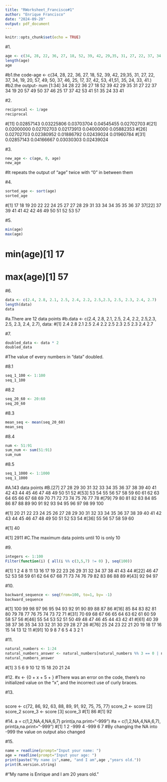 ```yaml
---
title: "RWorksheet_Francisco#1"
author: "Enrique Francisco"
date: "2024-09-20"
output: pdf_document
---
```


```r
knitr::opts_chunk$set(echo = TRUE)
```



#1.
```r
age <- c(34, 28, 22, 36, 27, 18, 52, 39, 42, 29,35, 31, 27, 22, 37, 34, 19, 20, 57, 49, 50, 37, 46, 25, 17, 37, 42, 53, 41,51, 35, 24, 33, 41.)
length(age)
age
```
#b1.the code-age <- c(34, 28, 22, 36, 27, 18, 52, 39, 42, 29,35, 31, 27, 22, 37, 34, 19, 20, 57, 49, 50, 37, 46, 25, 17, 37, 42, 53, 41,51, 35, 24, 33, 41.)
#b2.the output- num [1:34] 34 28 22 36 27 18 52 39 42 29 35 31 27 22 37 34 19 20 57 49 50 37 46 25 17 37 42 53 41 51 35 24 33 41

#2.
```r
reciprocal <- 1/age
reciprocal
```
#[11] 0.02857143 0.03225806 0.03703704 0.04545455 0.02702703
#[21] 0.02000000 0.02702703 0.02173913 0.04000000 0.05882353
#[26] 0.02702703 0.02380952 0.01886792 0.02439024 0.01960784
#[31] 0.02857143 0.04166667 0.03030303 0.02439024

#3.
```r
new_age <- c(age, 0, age)
new_age
```
#It repeats the output of "age" twice with "0" in between them

#4.
```r
sorted_age <- sort(age)
sorted_age
```
#[1] 17 18 19 20 22 22 24 25 27 27 28 29 31 33 34 34 35 35 36 37 37[22] 37 39 41 41 42 42 46 49 50 51 52 53 57

#5.
```r
min(age)
max(age)
```
# min(age)[1] 17
# max(age)[1] 57

#6.
```r
data <- c(2.4, 2.8, 2.1, 2.5, 2.4, 2.2, 2.5,2.3, 2.5, 2.3, 2.4, 2.7)
length(data)
data
```
#a.There are 12 data points
#b.data <- c(2.4, 2.8, 2.1, 2.5, 2.4, 2.2, 2.5,2.3, 2.5, 2.3, 2.4, 2.7), data:
#[1] 2.4 2.8 2.1 2.5 2.4 2.2 2.5 2.3 2.5 2.3 2.4 2.7

#7.
```r
doubled_data <- data * 2
doubled_data
```
#The value of every numbers in "data" doubled.

#8.1
```r
seq_1_100 <- 1:100
seq_1_100
```

#8.2
```r
seq_20_60 <- 20:60
seq_20_60
```

#8.3
```r
mean_seq <- mean(seq_20_60)
mean_seq
```

#8.4
```r
num <- 51:91
sum_num <- sum(51:91)
sum_num
```

#8.5
```r
seq_1_1000 <- 1:1000
seq_1_1000
```

#A.143 data points
#B.[27]  27  28  29  30  31  32  33  34  35  36  37  38  39  40  41  42  43  44  45  46  47  48  49  50  51  52
#[53]  53  54  55  56  57  58  59  60  61  62  63  64  65  66  67  68  69  70  71  72  73  74  75  76  77  78
#[79]  79  80  81  82  83  84  85  86  87  88  89  90  91  92  93  94  95  96  97  98  99 100

#[1] 20 21 22 23 24 25 26 27 28 29 30 31 32 33 34 35 36 37 38 39 40 41 42 43 44 45 46 47 48 49 50 51 52 53 54
#[36] 55 56 57 58 59 60

#[1] 40

#[1] 2911
#C.The maximum data points until 10 is only 10

#9.
```r
integers <- 1:100
Filter(function(i) { all(i %% c(3,5,7) != 0) }, seq(100))
```
#[1]  1  2  4  8 11 13 16 17 19 22 23 26 29 31 32 34 37 38 41 43 44
#[22] 46 47 52 53 58 59 61 62 64 67 68 71 73 74 76 79 82 83 86 88 89
#[43] 92 94 97

#10.
```r
backward_sequence <- seq(from=100, to=1, by= -1)
backward_sequence
```
#[1] 100  99  98  97  96  95  94  93  92  91  90  89  88  87  86
#[16]  85  84  83  82  81  80  79  78  77  76  75  74  73  72  71
#[31]  70  69  68  67  66  65  64  63  62  61  60  59  58  57  56
#[46]  55  54  53  52  51  50  49  48  47  46  45  44  43  42  41
#[61]  40  39  38  37  36  35  34  33  32  31  30  29  28  27  26
#[76]  25  24  23  22  21  20  19  18  17  16  15  14  13  12  11
#[91]  10   9   8   7   6   5   4   3   2   1

#11.
```r
natural_numbers <- 1:24
natural_numbers_answer <- natural_numbers[natural_numbers %% 3 == 0 | natural_numbers %% 5 == 0]
natural_numbers_answer
```
#[1]  3  5  6  9 10 12 15 18 20 21 24

#12.
#x <- {0 + x + 5 + }
#There was an error on the code, there's no initialized value on the "x", and the incorrect use of curly braces.

#13.
```r

```

score <- c(72, 86, 92, 63, 88, 89, 91, 92, 75, 75, 77)
score_2 <- score [2]
score_2
score_3 <- score [3]
score_3
#[1] 86
#[1] 92

#14.
a = c(1,2,NA,4,NA,6,7)
print(a,na.print="-999")
#a = c(1,2,NA,4,NA,6,7), print(a,na.print="-999")
#[1]    1    2 -999    4 -999    6    7
#By changing the NA into -999 the value on output also changed

#15.
```r
name = readline(prompt="Input your name: ")
age = readline(prompt="Input your age: ")
print(paste("My name is",name, "and I am",age ,"years old."))
print(R.version.string)
```
#"My name is Enrique and I am 20 years old."


